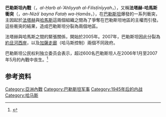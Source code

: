 {{Infobox military conflict
| conflict    = 巴勒斯坦內戰
| partof      = 
| image       = 
| image_size  = 
| caption     = 
| date        = 2006 年 1 月 25 日 – ''至今''<br />(2007 年的主要階段)
| place       = [[加薩走廊|加薩走廊]]
| casus       = Disputes between Fatah and Hamas over distribution of political power in the Palestinian Authority
| status      = [[法塔赫-哈馬斯和解進程|法塔赫-哈馬斯和解進程]]:
* [[加薩之戰|哈馬斯控制加薩走廊]]
* [[馬哈茂德·阿巴斯|馬哈茂德·阿巴斯]]任命[[約旦河西岸地區|約旦河西岸地區]]新[[巴勒斯坦政府|巴勒斯坦政府]]
* 2011 年 5 月簽署和解協議
* 2012年簽署多哈協議
* 2012 年 3 月至 4 月再次出現政治危機<ref name=aa0104>{{cite web |author=<!--[if IE 6]> <![endif]--> |url=http://english.alarabiya.net/articles/2012/04/01/204611.html |archive-url=https://web.archive.org/web/20120401161046/http://english.alarabiya.net/articles/2012/04/01/204611.html |url-status=dead|archive-date=2012-04-01 |title=In Gaza, power cuts and rumors hamper reconciliation |publisher=English.alarabiya.net |date=2012-04-01 }}</ref>
* 2013 年緊張局勢急劇增加<ref name=JP_140713/><ref name=JP_020913/><ref name=What_reconciliation/>
* 哈馬斯和法塔赫於 2014 年 4 月簽署和解協議<ref>{{cite web|url=https://www.bbc.com/news/world-middle-east-27128902|title=Hamas and Fatah unveil Palestinian reconciliation deal|work=BBC News|access-date=2015-07-17|url-status=live|archive-url=https://web.archive.org/web/20150718125328/http://www.bbc.com/news/world-middle-east-27128902|archive-date=2015-07-18}}</ref>
* 團結政府於 2014 年 6 月宣誓就職<!-- Not a mistake --> <ref name=bbc2June>{{cite web|title=Palestinian unity government sworn in by Mahmoud Abbas|url=https://www.bbc.com/news/world-middle-east-27660218|publisher=BBC|date=2014-06-02|access-date=2014-06-06|url-status=live|archive-url=https://web.archive.org/web/20140603033348/http://www.bbc.com/news/world-middle-east-27660218|archive-date=2014-06-03}}</ref>
* 加沙實施統一政府
| combatant1  = {{flagicon image|Hamas flag2.png}} [[哈馬斯|哈馬斯]]
| combatant2  = {{flagicon image|Fatah Flag.svg}} [[法塔赫|法塔赫]]<br />'''支持:'''<br />{{flag|United States}}<ref>{{cite web|url=https://www.vanityfair.com/news/2008/04/gaza200804|title=The Gaza Bombshell|first=David|last=Rose|website=vanityfair.com|url-status=live|archive-url=https://web.archive.org/web/20180428115827/https://www.vanityfair.com/news/2008/04/gaza200804|archive-date=2018-04-28}}</ref><ref>{{cite web |url=http://www.medienanalyse-international.de/gaza_Walles0804.pdf |title=Archived copy |access-date=2013-08-09 |url-status=live |archive-url=https://web.archive.org/web/20160303223343/http://www.medienanalyse-international.de/gaza_Walles0804.pdf |archive-date=2016-03-03 }}</ref><ref>{{cite web|url=http://www.ipsnews.net/2008/04/mideast-this-bombshell-took-a-year-falling/|title=MIDEAST: This 'Bombshell' Took a Year Falling - Inter Press Service|website=www.ipsnews.net|access-date=2018-04-05|archive-url=https://web.archive.org/web/20180405154106/http://www.ipsnews.net/2008/04/mideast-this-bombshell-took-a-year-falling/|archive-date=2018-04-05|url-status=live}}</ref> (據稱)<br />{{flag|United Kingdom}}<ref>{{cite web|url=https://www.aljazeera.com/palestinepapers/2011/01/2011125142614893217.html|title=Blair's counter-insurgency "surge"|first=Alastair|last=Crooke|website=www.aljazeera.com|url-status=live|archive-url=https://web.archive.org/web/20180405154012/https://www.aljazeera.com/palestinepapers/2011/01/2011125142614893217.html|archive-date=2018-04-05}}</ref> (秘密)
| commander1  = {{flagicon image|Hamas flag2.png}} [[伊斯梅爾·哈尼亞|伊斯梅爾·哈尼亞]]<br />{{flagicon image|Hamas flag2.png}} [[Khaled_Meshaal|Khaled Meshaal]]<br />{{flagicon image|Hamas flag2.png}} [[穆罕默德·德伊夫|穆罕默德·德伊夫]]
| commander2  = {{flagicon image|Fatah Flag.svg}} [[馬哈茂德·阿巴斯|馬哈茂德·阿巴斯]]<br />{{flagicon image|Fatah Flag.svg}} [[Mohammed_Dahlan|Mohammed Dahlan]]
| units1      =
| units2      =
| strength1   = '''[[卡桑旅|卡桑旅]]:''' 15,000<br /> '''警察部隊:''' 6,000<ref name="Ynet: Religious war">{{cite web |url=http://www.ynetnews.com/articles/0,7340,L-3360655,00.html |title=Religious war in Gaza |work=[[Ynet|Ynet]] |date=2007-02-03 |url-status=live |archive-url=https://web.archive.org/web/20141224133951/http://www.ynetnews.com/articles/0,7340,L-3360655,00.html |archive-date=2014-12-24 }}</ref><ref name="latimes">{{cite news |url = http://www.latimes.com/wireless/avantgo/la-fg-palestinians17may17,0,6814988.story |archive-url = https://archive.today/20100201171259/http://www.latimes.com/wireless/avantgo/la-fg-palestinians17may17,0,6814988.story |url-status = dead |archive-date = 2010-02-01 |title = Factional fighting in Gaza imperils unity government |author = Henry Chu |work = Los Angeles Times |date = 2007-05-17}} Article reprinted at [http://www.unitedjerusalem.org/index2.asp?id=917806&Date=5/18/2007] {{webarchive|url=https://web.archive.org/web/20110928071906/http://www.unitedjerusalem.org/index2.asp?id=917806&Date=5%2F18%2F2007 |date=September 28, 2011 }}</ref>
| strength2   = '''國家安全:''' 30,000<br />'''[[Preventive_Security_Service|Preventive Security Service]]:''' 30,000<br />'''General Intelligence:''' 5,000<br />'''[[17部隊|17部隊]]:''' 4,200<br /> '''[[阿克薩烈士旅|阿克薩烈士旅]]:''' Several thousand<ref name="Ynet: Religious war" /><ref name="latimes" />
| casualties1 = 83人死亡
| casualties2 = 165人死亡
| casualties3 = 98 名平民死亡<br />雙方 1,000 多人受傷<ref name="ynet">{{cite web |url=http://www.ynetnews.com/articles/0,7340,L-3409548,00.html |title=Over 600 Palestinians killed in internal clashes since 2006 |publisher=Ynetnews.com |date=1995-06-20 |access-date=2011-04-24 |url-status=live |archive-url=http://archive.wikiwix.com/cache/20110704022836/http://www.ynetnews.com/articles/0,7340,L-3409548,00.html |archive-date=2011-07-04 }}</ref><br/>'''總數：350 至 600 多人死亡'''<ref name="ynet" />
| notes       = 
| campaignbox = 
}}
{{Campaignbox 法塔赫－哈馬斯衝突}}
'''巴勒斯坦內戰'''（{{lang-ar|الحرب الأهلية الفلسطينية}}，''al-Ḥarb al-ʾAhliyyah al-Filisṭīnīyyah''，{{lang-en|Palestinian Civil War}}），又稱'''法塔赫-哈馬斯衝突'''（{{lang-ar|النزاع بين فتح وحماس}}，''an-Nizāʿ bayna Fataḥ wa-Ḥamās''，{{lang-en|Fatah–Hamas conflict}}），在[[巴勒斯坦|巴勒斯坦]]爆發的一系列衝突，主因起於[[法塔赫|法塔赫]]與[[哈馬斯|哈馬斯]]這兩個組織之間為了爭奪在巴勒斯坦地區的主權而引發。這些衝突的結果，造成巴勒斯坦分裂為兩個地區。

法塔赫與哈馬斯之間的緊張關係，開始於2005年。2007年，巴勒斯坦因此分裂為[[約旦河西岸地區|約旦河西岸]]，以及[[加沙地带|加薩走廊]]（哈马斯控制）兩個不同政府。

巴勒斯坦公民权利独立委员会表示，超过600名巴勒斯坦人在2006年1月至2007年5月的內戰中丧生。<ref>{{cite news|url=http://www.ynetnews.com/articles/0,7340,L-3409548,00.html|title=Over 600 Palestinians killed in internal clashes since 2006|newspaper=Ynetnews|agency=Reuters via Ynet|date=2007-06-06|url-status=live|archive-url=http://archive.wikiwix.com/cache/20110704022836/http://www.ynetnews.com/articles/0,7340,L-3409548,00.html|archive-date=2011-07-04}}</ref>

==参考资料==
{{reflist}}

[[Category:亞洲內戰|Category:亞洲內戰]]
[[Category:巴勒斯坦军事|Category:巴勒斯坦军事]]
[[Category:1945年后的内战|Category:1945年后的内战]]
[[Category:哈马斯|Category:哈马斯]]